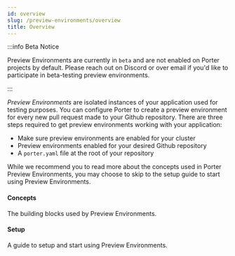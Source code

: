 ```yaml
---
id: overview
slug: /preview-environments/overview
title: Overview
---
```


:::info Beta Notice

Preview Environments are currently in `beta` and are not enabled on Porter projects by default. Please reach out on Discord or over email if you'd like to participate in beta-testing preview environments.

:::

_Preview Environments_ are isolated instances of your application used for testing purposes. You can configure Porter to create a preview environment for every new pull request made to your Github repository. There are three steps required to get preview environments working with your application:

- Make sure preview environments are enabled for your cluster
- Preview environments enabled for your desired Github repository
- A `porter.yaml` file at the root of your repository

While we recommend you to read more about the concepts used in Porter Preview Environments, you may choose to skip to the setup guide to start using Preview Environments.


<div class="container" style={{ padding: 0 }}>
  <div class="row is-multiline">
    <div class="col col--6">
      <Link
        className="card"
        to="./concepts"
        style={{ height: "100%" }}
      >
        <div class="card__body">
          <h4>Concepts</h4>
          <p class="card__body__small">
            The building blocks used by Preview Environments.
          </p>
        </div>
      </Link>
    </div>
    <div class="col col--6">
      <Link
        className="card"
        to="./setup"
        style={{ height: "100%" }}
      >
        <div class="card__body">
          <h4>Setup</h4>
          <p class="card__body__small">
            A guide to setup and start using Preview Environments.
          </p>
        </div>
      </Link>
    </div>
  </div>
</div>
